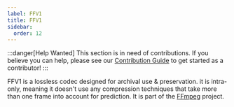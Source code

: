 ```yaml
---
label: FFV1
title: FFV1
sidebar:
  order: 12
---
```


:::danger[Help Wanted]
This section is in need of contributions. If you believe you can help, please see our [Contribution Guide](../contribution-guide.mdx) to get started as a contributor!
:::

FFV1 is a lossless codec designed for archival use & preservation. it is intra-only, meaning it doesn't use any compression techniques that take more than one frame into account for prediction. It is part of the [FFmpeg](../utilities/ffmpeg.mdx) project.
